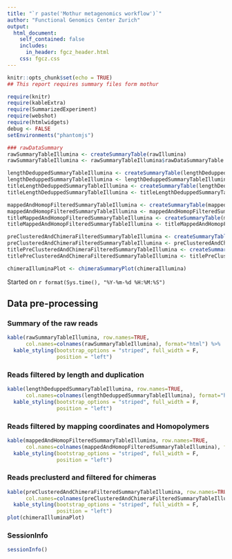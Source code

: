 ```yaml
---
title: "`r paste('Mothur metagenomics workflow')`"
author: "Functional Genomics Center Zurich"
output: 
  html_document:
    self_contained: false
    includes:
      in_header: fgcz_header.html
    css: fgcz.css
---
```


```r
knitr::opts_chunk$set(echo = TRUE)
## This report requires summary files form mothur

require(knitr)
require(kableExtra)
require(SummarizedExperiment)
require(webshot)
require(htmlwidgets)
debug <- FALSE
setEnvironments("phantomjs")
```

```r
### rawDataSummary
rawSummaryTableIllumina <- createSummaryTable(rawIllumina)
rawSummaryTableIllumina <- rawSummaryTableIllumina$rawDataSummaryTable

lengthDeduppedSummaryTableIllumina <- createSummaryTable(lengthDeduppedIllumina)
lengthDeduppedSummaryTableIllumina <- lengthDeduppedSummaryTableIllumina$rawDataSummaryTable
titleLengthDeduppedSummaryTableIllumina <- createSummaryTable(lengthDeduppedIllumina)
titleLengthDeduppedSummaryTableIllumina <- titleLengthDeduppedSummaryTableIllumina$rawDataSummaryTableTitle

mappedAndHomopFilteredSummaryTableIllumina <- createSummaryTable(mappedAndHomopFilteredIllumina)
mappedAndHomopFilteredSummaryTableIllumina <- mappedAndHomopFilteredSummaryTableIllumina$rawDataSummaryTable
titleMappedAndHomopFilteredSummaryTableIllumina <- createSummaryTable(mappedAndHomopFilteredIllumina)
titleMappedAndHomopFilteredSummaryTableIllumina <- titleMappedAndHomopFilteredSummaryTableIllumina$rawDataSummaryTableTitle

preClusteredAndChimeraFilteredSummaryTableIllumina <- createSummaryTable(preClusteredAndChimeraFilteredIllumina)
preClusteredAndChimeraFilteredSummaryTableIllumina <- preClusteredAndChimeraFilteredSummaryTableIllumina$rawDataSummaryTable
titlePreClusteredAndChimeraFilteredSummaryTableIllumina <- createSummaryTable(preClusteredAndChimeraFilteredIllumina)
titlePreClusteredAndChimeraFilteredSummaryTableIllumina <- titlePreClusteredAndChimeraFilteredSummaryTableIllumina$rawDataSummaryTableTitle

chimeraIlluminaPlot <- chimeraSummaryPlot(chimeraIllumina)
```

Started on `r format(Sys.time(), "%Y-%m-%d %H:%M:%S")`

## Data pre-processing {.tabset}

### Summary of the raw reads
```r
kable(rawSummaryTableIllumina, row.names=TRUE, 
      col.names=colnames(rawSummaryTableIllumina), format="html") %>%
  kable_styling(bootstrap_options = "striped", full_width = F,
                position = "left")
```

### Reads filtered by length and duplication
```r
kable(lengthDeduppedSummaryTableIllumina, row.names=TRUE, 
      col.names=colnames(lengthDeduppedSummaryTableIllumina), format="html",caption =titleLengthDeduppedSummaryTableIllumina) %>%
  kable_styling(bootstrap_options = "striped", full_width = F,
                position = "left")
```

### Reads filtered by mapping coordinates and Homopolymers

```r
kable(mappedAndHomopFilteredSummaryTableIllumina, row.names=TRUE, 
      col.names=colnames(mappedAndHomopFilteredSummaryTableIllumina), format="html",caption =titleMappedAndHomopFilteredSummaryTableIllumina) %>%
  kable_styling(bootstrap_options = "striped", full_width = F,
                position = "left")
```

### Reads preclusterd and filtered for chimeras
```r
kable(preClusteredAndChimeraFilteredSummaryTableIllumina, row.names=TRUE, 
      col.names=colnames(preClusteredAndChimeraFilteredSummaryTableIllumina), format="html", caption = titlePreClusteredAndChimeraFilteredSummaryTableIllumina) %>%
  kable_styling(bootstrap_options = "striped", full_width = F,
                position = "left")
plot(chimeraIlluminaPlot)
```


### SessionInfo
```r
sessionInfo()
```
